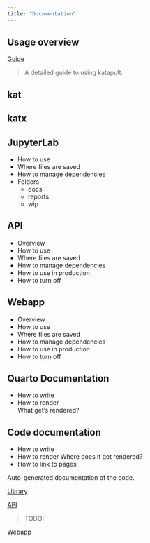 ```yaml
---
title: "Documentation"
---
```


## Usage overview

[Guide](../nbk/docs/usage.ipynb)

> A detailed guide to using katapult.

## kat

## katx

## JupyterLab

* How to use
* Where files are saved
* How to manage dependencies
* Folders
  * docs
  * reports
  * wip

## API

* Overview
* How to use
* Where files are saved
* How to manage dependencies
* How to use in production
* How to turn off

## Webapp

* Overview
* How to use
* Where files are saved
* How to manage dependencies
* How to use in production
* How to turn off

## Quarto Documentation

* How to write  
* How to render  
  What get's rendered?

## Code documentation

* How to write
* How to render
  Where does it get rendered?
* How to link to pages

Auto-generated documentation of the code.

[Library](../lib/)

[API]()

> TODO: 

[Webapp]()
